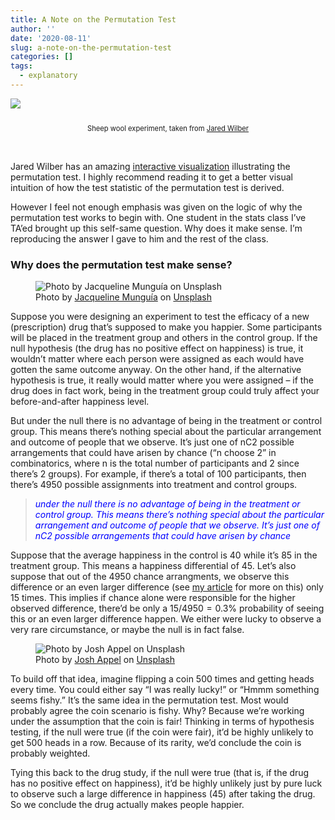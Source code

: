 ```yaml
---
title: A Note on the Permutation Test
author: ''
date: '2020-08-11'
slug: a-note-on-the-permutation-test
categories: []
tags:
  - explanatory
---
```


<style>
p.caption {
  font-size: 0.8em;
}
</style>



![](/post/2020-08-11-a-note-on-the-permutation-test_files/perm_sheep.png)
<center>
<p class="caption">
<br>
Sheep wool experiment, taken from [Jared Wilber](https://www.jwilber.me/permutationtest/)
</p>

</center>
<br>

Jared Wilber has an amazing [interactive visualization](https://www.jwilber.me/permutationtest/) illustrating the permutation test.  I highly recommend reading it to get a better visual intuition of how the test statistic of the permutation test is derived.  

However I feel not enough emphasis was given on the logic of why the permutation test works to begin with.  One student in the stats class I've TA'ed brought up this self-same question. Why does it make sense.  I'm reproducing the answer I gave to him and the rest of the class. 

### Why does the permutation test make sense?

![<span>Photo by <a href="https://unsplash.com/@jacquiemunguia?utm_source=unsplash&amp;utm_medium=referral&amp;utm_content=creditCopyText">Jacqueline Munguía</a> on <a href="https://unsplash.com/s/photos/happy?utm_source=unsplash&amp;utm_medium=referral&amp;utm_content=creditCopyText">Unsplash</a></span>](/post/2020-08-11-a-note-on-the-permutation-test_files/happy.jpg)

Suppose you were designing an experiment to test the efficacy of a new (prescription) drug that's supposed to make you happier. Some participants will be placed in the treatment group and others in the control group.  If the null hypothesis (the drug has no positive effect on happiness) is true, it wouldn't matter where each person were assigned as each would have gotten the same outcome anyway.  On the other hand, if the alternative hypothesis is true, it really would matter where you were assigned -- if the drug does in fact work, being in the treatment group could truly affect your before-and-after happiness level.
 
But under the null there is no advantage of being in the treatment or control group.  This means there's nothing special about the particular arrangement and outcome of people that we observe. It's just one of nC2 possible arrangements that could have arisen by chance ("n choose 2" in combinatorics, where n is the total number of participants and 2 since there's 2 groups).  For example, if there's a total of 100 participants, then there's 4950 possible assignments into treatment and control groups.

> *<span style="color:blue">under the null there is no advantage of being in the treatment or control group.  This means there's nothing special about the particular arrangement and outcome of people that we observe. It's just one of nC2 possible arrangements that could have arisen by chance</span>*

Suppose that the average happiness in the control is 40 while it's 85 in the treatment group.  This means a happiness differential of 45.  Let's also suppose that out of the 4950 chance arrangments, we observe this difference or an even larger difference (see [my article](https://statisticalmusings.netlify.app/post/an-intuitive-explanation-of-p-values/) for more on this) only 15 times.  This implies if chance alone were responsible for the higher observed difference, there'd be only a $15/4950 = 0.3\%$ probability of seeing this or an even larger difference happen.  We either were lucky to observe a very rare circumstance, or maybe the null is in fact false.

![<span>Photo by <a href="https://unsplash.com/@joshappel?utm_source=unsplash&amp;utm_medium=referral&amp;utm_content=creditCopyText">Josh Appel</a> on <a href="https://unsplash.com/s/photos/coin?utm_source=unsplash&amp;utm_medium=referral&amp;utm_content=creditCopyText">Unsplash</a></span>](/post/2020-08-11-a-note-on-the-permutation-test_files/coins.jpg)


To build off that idea, imagine flipping a coin 500 times and getting heads every time.  You could either say “I was really lucky!” or “Hmmm something seems fishy."  It's the same idea in the permutation test.  Most would probably agree the coin scenario is fishy.  Why?  Because we’re working under the assumption that the coin is fair!  Thinking in terms of hypothesis testing, if the null were true (if the coin were fair), it’d be highly unlikely to get 500 heads in a row.  Because of its rarity, we’d conclude the coin is probably weighted.

Tying this back to the drug study, if the null were true (that is, if the drug has no positive effect on happiness), it'd be highly unlikely just by pure luck to observe such a large difference in happiness (45) after taking the drug.  So we conclude the drug actually makes people happier.

